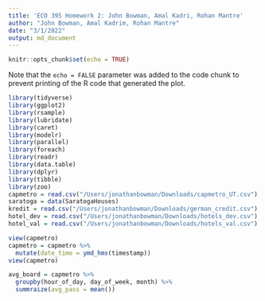 ```yaml
---
title: 'ECO 395 Homework 2: John Bowman, Amal Kadri, Rohan Mantre'
author: "John Bowman, Amal Kadrim, Rohan Mantre"
date: "3/1/2022"
output: md_document
---
```


```r
knitr::opts_chunk$set(echo = TRUE)
```

Note that the `echo = FALSE` parameter was added to the code chunk to prevent printing of the R code that generated the plot.

```r
library(tidyverse)
library(ggplot2)
library(rsample)
library(lubridate)
library(caret)
library(modelr)
library(parallel)
library(foreach)
library(readr)
library(data.table)
library(dplyr)
library(tibble)
library(zoo)
capmetro = read.csv("/Users/jonathanbowman/Downloads/capmetro_UT.csv")
saratoga = data(SaratogaHouses)
kredit = read.csv("/Users/jonathanbowman/Downloads/german_credit.csv")
hotel_dev = read.csv("/Users/jonathanbowman/Downloads/hotels_dev.csv")
hotel_val = read.csv("/Users/jonathanbowman/Downloads/hotels_val.csv")
```

```r
view(capmetro)
capmetro = capmetro %>%
  mutate(date_time = ymd_hms(timestamp))
view(capmetro)

avg_board = capmetro %>% 
  groupby(hour_of_day, day_of_week, month) %>% 
  summraize(avg_pass = mean())
  
```



